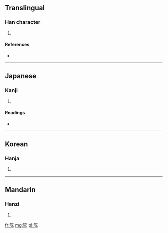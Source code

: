 ==Translingual==

===Han character===
{{Han char|rn=30|rad=口|as=10|sn=13|four=6707<sub>2</sub>|canj=口月人山 (RBOU)}}

# {{defn|Han|sort=口10}}

====References====
* {{Han ref|kx=0201.240|dkj=04037|dj=0424.180|hdz=10669.140|uh=55C2|ud=21954|bh=DCE0|bd=56544}}

----

==Japanese==

===Kanji===
{{ja-kanji|grade=|rs=口10}}

# {{defn|Japanese|sort=口10}}

====Readings====
* {{ja-readings|on=[[えう]] (eu)|kun=[[よろこぶ]] (yorokobu), [[たのしむ]] (tanoshimu)}}

----

==Korean==

===Hanja===
{{ko-hanja|hangeul=요|rv=yo|mr=yo}}

# {{defn|Korean|sort=口10}}

----

==Mandarin==

===Hanzi===
{{cmn-hanzi|pin=[[yáo]] ([[yao2]])|wg=yao<sup>2</sup>}}

# {{defn|Mandarin|sort=口10}}

[[fr:嗂]]
[[mg:嗂]]
[[pl:嗂]]